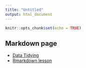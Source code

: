 ```yaml
---
title: "Untitled"
output: html_document
---
```


```r
knitr::opts_chunk$set(echo = TRUE)
```

## Markdown page

- [Data Tidying](rmd/Data-Tidying.html)
- [Rmarkdown lesson](rmd/Rmarkdown.html)
